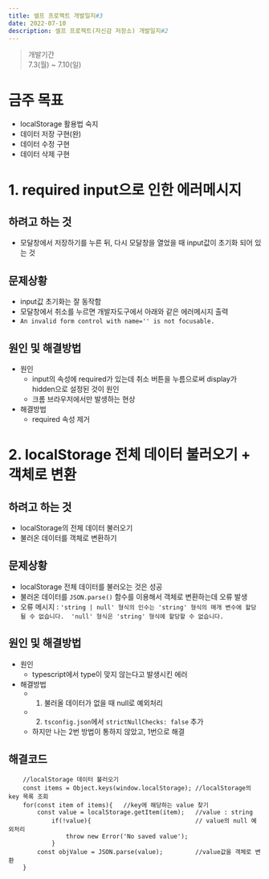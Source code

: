 ```yaml
---
title: 셀프 프로젝트 개발일지#3
date: 2022-07-10
description: 셀프 프로젝트(자신감 저장소) 개발일지#2
---
```

> 개발기간  
> 7.3(월) ~ 7.10(일)

# 금주 목표
- localStorage 활용법 숙지
- 데이터 저장 구현(완)
- 데이터 수정 구현
- 데이터 삭제 구현

# 1. required input으로 인한 에러메시지
## 하려고 하는 것
- 모달창에서 저장하기를 누른 뒤, 다시 모달창을 열었을 때 input값이 초기화 되어 있는 것
## 문제상황
- input값 초기화는 잘 동작함
- 모달창에서 취소를 누르면 개발자도구에서 아래와 같은 에러메시지 출력
- `An invalid form control with name='' is not focusable.`
## 원인 및 해결방법
- 원인
   - input의 속성에 required가 있는데 취소 버튼을 누름으로써 display가 hidden으로 설정된 것이 원인
   - 크롬 브라우저에서만 발생하는 현상
- 해결방법
   - required 속성 제거

# 2. localStorage 전체 데이터 불러오기 + 객체로 변환
## 하려고 하는 것
- localStorage의 전체 데이터 불러오기
- 불러온 데이터를 객체로 변환하기
## 문제상황
- localStorage 전체 데이터를 불러오는 것은 성공
- 불러온 데이터를 `JSON.parse()` 함수를 이용해서 객체로 변환하는데 오류 발생
- 오류 메시지 : `'string | null' 형식의 인수는 'string' 형식의 매개 변수에 할당될 수 없습니다.  'null' 형식은 'string' 형식에 할당할 수 없습니다.`
## 원인 및 해결방법
- 원인
   - typescript에서 type이 맞지 않는다고 발생시킨 에러
- 해결방법
   - 1) 불러올 데이터가 없을 때 null로 예외처리
   - 2) `tsconfig.json`에서 `strictNullChecks: false` 추가
   - 하지만 나는 2번 방법이 통하지 않았고, 1번으로 해결
## 해결코드
```
    //localStorage 데이터 불러오기
    const items = Object.keys(window.localStorage); //localStorage의 key 목록 조회
    for(const item of items){   //key에 해당하는 value 찾기
        const value = localStorage.getItem(item);   //value : string
            if(!value){                             // value의 null 예외처리
                throw new Error('No saved value');
            }
        const objValue = JSON.parse(value);         //value값을 객체로 변환
    }
```



